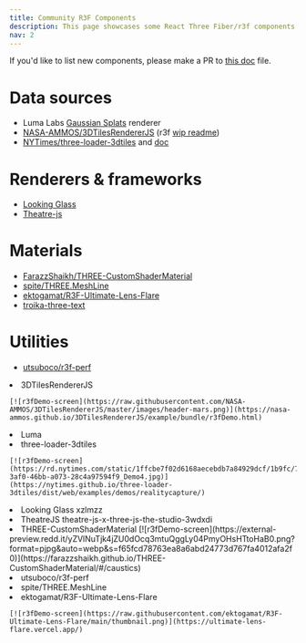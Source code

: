 ```yaml
---
title: Community R3F Components
description: This page showcases some React Three Fiber/r3f components that have not been merged to a pmndrs project or drei. 
nav: 2
---
```


If you'd like to list new components, please make a PR to [this doc](https://github.com/pmndrs/react-three-fiber/tree/master/docs/getting-started) file. 

# Data sources

 - Luma Labs [Gaussian Splats](https://cdn-luma.com/public/lumalabs.ai/luma-web-library/0.2/fefe154/index.html#react-three-fiber) renderer
 - [NASA-AMMOS/3DTilesRendererJS](https://github.com/NASA-AMMOS/3DTilesRendererJS/) (r3f [wip readme](https://github.com/NASA-AMMOS/3DTilesRendererJS/tree/r3f-dev/src/r3f/README.md))
 - [NYTimes/three-loader-3dtiles](https://github.com/nytimes/three-loader-3dtiles/blob/dev/examples/r3f/src/index.tsx) and [doc](https://nytimes.github.io/three-loader-3dtiles/)

# Renderers & frameworks

 - [Looking Glass](https://docs.lookingglassfactory.com/developer-tools/webxr/react-three-fiber) 
 - [Theatre-js](https://github.com/theatre-js/theatre)

# Materials

 - [FarazzShaikh/THREE-CustomShaderMaterial](https://github.com/FarazzShaikh/THREE-CustomShaderMaterial)
 - [spite/THREE.MeshLine](https://github.com/spite/THREE.MeshLine)
 - [ektogamat/R3F-Ultimate-Lens-Flare](https://github.com/ektogamat/R3F-Ultimate-Lens-Flare)
 - [troika-three-text](https://github.com/protectwise/troika/tree/main/packages/troika-three-text)

# Utilities

 - [utsuboco/r3f-perf](https://github.com/utsuboco/r3f-perf)



<Grid cols={3}>
  <li>
    3DTilesRendererJS

    [![r3fDemo-screen](https://raw.githubusercontent.com/NASA-AMMOS/3DTilesRendererJS/master/images/header-mars.png)](https://nasa-ammos.github.io/3DTilesRendererJS/example/bundle/r3fDemo.html)
  </li>
  <li>
    Luma
    <Codesandbox id="h2fkgq" />
  </li>
  <li>
    three-loader-3dtiles

    [![r3fDemo-screen](https://rd.nytimes.com/static/1ffcbe7f02d6168aecebdb7a84929dcf/1b9fc/7579e21f-3af0-46bb-a073-28c4a97594f9_Demo4.jpg)](https://nytimes.github.io/three-loader-3dtiles/dist/web/examples/demos/realitycapture/)
  </li>
  <li>
    Looking Glass
    <Codesandbox id="g97yzp" /> 
    xzlmzz
  </li>
  <li>
    TheatreJS
    <Codesandbox id="c6m9lj" />
    theatre-js-x-three-js-the-studio-3wdxdi
  </li>
  <li>
    THREE-CustomShaderMaterial
    [![r3fDemo-screen](https://external-preview.redd.it/yZVlNuTjk4jZU0dOcq3mtuQggLy04PmyOHsHTtoHaB0.png?format=pjpg&auto=webp&s=f65fcd78763ea8a6abd24773d767fa4012afa2f0)](https://farazzshaikh.github.io/THREE-CustomShaderMaterial/#/caustics)
  </li>
  <li>
    utsuboco/r3f-perf
    <Codesandbox id="ykfpwf" />
  </li>
  <li>
    spite/THREE.MeshLine
    <Codesandbox id="lsvkqk" />
  </li>
  <li>
    ektogamat/R3F-Ultimate-Lens-Flare

    [![r3fDemo-screen](https://raw.githubusercontent.com/ektogamat/R3F-Ultimate-Lens-Flare/main/thumbnail.png)](https://ultimate-lens-flare.vercel.app/)
  </li>
</Grid>


